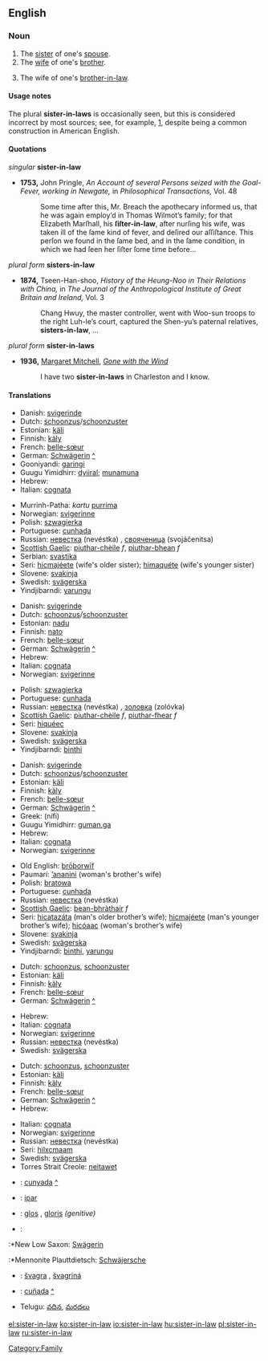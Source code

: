 ==English==

===Noun===
{{en-noun|sg=[[sister]]-[[in]]-[[law]]|pl=sisters-in-law}}

# The [[sister]] of one's [[spouse]].
# The [[wife]] of one's [[brother]].
# {{cattag|non-standard|rare}} The wife of one's [[brother-in-law]].

====Usage notes====
The plural '''sister-in-laws''' is occasionally seen, but this is considered incorrect by most sources; see, for example, [http://www.wsu.edu/~brians/errors/sisterinlaws.html], despite being a common construction in American English.

====Quotations====
''singular'' '''sister-in-law'''
*'''1753,''' John Pringle, ''An Account of several Persons seized with the Goal-Fever, working in Newgate,'' in ''Philosophical Transactions,'' Vol. 48
*:Some time after this, Mr. Breach the apothecary informed us, that he was again employ’d in Thomas Wilmot’s family; for that Elizabeth Marſhall, his '''ſiſter-in-law''', after nurſing his wife, was taken ill of the ſame kind of fever, and deſired our aſſiſtance. This perſon we found in the ſame bed, and in the ſame condition, in which we had ſeen her ſiſter ſome time before...
''plural form'' '''sisters-in-law'''
*'''1874,''' Tseen-Han-shoo, ''History of the Heung-Noo in Their Relations with China,'' in ''The Journal of the Anthropological Institute of Great Britain and Ireland,'' Vol. 3
*:Chang Hwuy, the master controller, went with Woo-sun troops to the right Luh-le’s court, captured the Shen-yu’s paternal relatives, '''sisters-in-law''', ...
''plural form'' '''sister-in-laws'''
*'''1936,''' [[w:Margaret Mitchell|Margaret Mitchell]], ''[[w:Gone with the Wind|Gone with the Wind]]''
*:I have two '''sister-in-laws''' in Charleston and I know.

====Translations====
{{trans-top|wife's sister}}
*Danish: [[svigerinde]]
*Dutch: [[schoonzus]]/[[schoonzuster]] {{f}}
*Estonian: [[käli]]
*Finnish: [[käly]]
*French: [[belle-sœur]] {{f}}
*German: [[Schwägerin]] {{f}} [[:de:Schwägerin|^]]
*Gooniyandi: [[garingi]]
*Guugu Yimidhirr: [[dyiiral]]; [[munamuna]] {{avoidance}}
*Hebrew: {{he-translation|גיסה|gisá|wv=גִּיסָה}} {{f}}
*Italian: [[cognata]] {{f}}
{{trans-mid}}
*Murrinh-Patha: ''kartu'' [[purrima]]
*Norwegian: [[svigerinne]] {{f}}
*Polish: [[szwagierka]] {{f}}
*Portuguese: [[cunhada]] {{f}}
*Russian: [[невестка]] (nevéstka) {{f}}, [[свояченица]] (svojáčenitsa) {{f}}
*[[Scottish Gaelic]]: [[piuthar-chèile]] ''f'', [[piuthar-bhean]] ''f''
*Serbian: [[svastika]] {{f}}
*Seri: [[hicmajeete|hicmajéete]] (wife's older sister); [[himaquete|himaquéte]] (wife's younger sister)
*Slovene: [[svakinja]] {{f}}
*Swedish: [[svägerska]] {{c}}
*Yindjibarndi: [[yarungu]]
{{trans-bottom}}

{{trans-top|husband's sister}}
*Danish: [[svigerinde]]
*Dutch: [[schoonzus]]/[[schoonzuster]] {{f}}
*Estonian: [[nadu]]
*Finnish: [[nato]]
*French: [[belle-sœur]] {{f}}
*German: [[Schwägerin]] {{f}} [[:de:Schwägerin|^]]
*Hebrew: {{he-translation|גיסה|gisá|wv=גִּיסָה}} {{f}}
*Italian: [[cognata]] {{f}}
*Norwegian: [[svigerinne]] {{f}}
{{trans-mid}}
*Polish: [[szwagierka]] {{f}}
*Portuguese: [[cunhada]] {{f}}
*Russian: [[невестка]] (nevéstka) {{f}}, [[золовка]] (zolóvka) {{f}}
*[[Scottish Gaelic]]: [[piuthar-chèile]] ''f'', [[piuthar-fhear]] ''f''
*Seri: [[hiqueec|hiquéec]]
*Slovene: [[svakinja]] {{f}}
*Swedish: [[svägerska]] {{c}}
*Yindjibarndi: [[binthi]]
{{trans-bottom}}

{{trans-top|brother's wife}}
*Danish: [[svigerinde]]
*Dutch: [[schoonzus]]/[[schoonzuster]] {{f}}
*Estonian: [[käli]]
*Finnish: [[käly]]
*French: [[belle-sœur]] {{f}}
*German: [[Schwägerin]] {{f}} [[:de:Schwägerin|^]]
*Greek: {{t|el|νύφη|f|s}} (nífi)
*Guugu Yimidhirr: [[guman.ga]]
*Hebrew: {{he-translation|גיסה|gisá|wv=גִּיסָה}} {{f}}
*Italian: [[cognata]] {{f}}
*Norwegian: [[svigerinne]] {{f}}
{{trans-mid}}
*Old English: [[broþorwif|brōþorwīf]] {{n}}
*Paumarí: [[ʼananini]] {{f}} (woman's brother's wife)
*Polish: [[bratowa]] {{f}}
*Portuguese: [[cunhada]] {{f}}
*Russian: [[невестка]] (nevéstka) {{f}}
*[[Scottish Gaelic]]: [[bean-bhràthair]] ''f''
*Seri: [[hicatazata|hicatazáta]] (man's older brother’s wife); [[hicmajeete|hicmajéete]] (man's younger brother’s wife); [[hicoaac|hicóaac]] (woman's brother’s wife)
*Slovene: [[svakinja]] {{f}}
*Swedish: [[svägerska]] {{c}}
*Yindjibarndi: [[binthi]], [[yarungu]]
{{trans-bottom}}

{{trans-top|wife's brother's wife}}
*Dutch: [[schoonzus]], [[schoonzuster]] {{f}}
*Estonian: [[käli]]
*Finnish: [[käly]]
*French: [[belle-sœur]] {{f}}
*German: [[Schwägerin]] {{f}} [[:de:Schwägerin|^]]
{{trans-mid}}
*Hebrew: {{he-translation|גיסה|gisá|wv=גִּיסָה}} {{f}}
*Italian: [[cognata]] {{f}}
*Norwegian: [[svigerinne]] {{f}}
*Russian: [[невестка]] (nevéstka) {{f}}
*Swedish: [[svägerska]] {{c}}
{{trans-bottom}}

{{trans-top|husband's brother's wife}}
*Dutch: [[schoonzus]], [[schoonzuster]] {{f}}
*Estonian: [[käli]]
*Finnish: [[käly]]
*French: [[belle-sœur]] {{f}}
*German: [[Schwägerin]] {{f}} [[:de:Schwägerin|^]]
*Hebrew: {{he-translation|גיסה|gisá|wv=גִּיסָה}} {{f}}
{{trans-mid}}
*Italian: [[cognata]] {{f}}
*Norwegian: [[svigerinne]] {{f}}
*Russian: [[невестка]] (nevéstka) {{f}}
*Seri: [[hilxcmaam]]
*Swedish: [[svägerska]] {{c}}
*Torres Strait Creole: [[neitawet]] {{cattag|eastern dialect}}
{{trans-bottom}}

{{checktrans}}
*{{ttbc|Catalan}}: [[cunyada]] {{f}} [[:ca:cunyada|^]]
*{{ttbc|Indonesian}}: [[ipar]]
*{{ttbc|Latin}}: [[glos]] {{f}}, [[gloris]] ''(genitive)''
*{{ttbc|Low German}}:
:*New Low Saxon: [[Swägerin]] {{f}}
:*Mennonite Plauttdietsch: [[Schwäjersche]] {{f}}
*{{ttbc|Slovak}}: [[švagra]] {{f}}, [[švagriná]] {{f}}
*{{ttbc|Spanish}}: [[cuñada]] {{f}} [[:es:cuñada|^]]
*Telugu: [[వదిన]], [[మరదలు]]

[[Category:Family]]

[[el:sister-in-law]]
[[ko:sister-in-law]]
[[io:sister-in-law]]
[[hu:sister-in-law]]
[[pl:sister-in-law]]
[[ru:sister-in-law]]